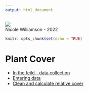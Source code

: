 ```yaml
---
output: html_document
---
```

<img src="Images/toolik_terrestrial_LTER_header.png" class="center">  
Nicole Williamson - 2022

```r
knitr::opts_chunk$set(echo = TRUE)
```

# Plant Cover   

* [In the feild - data collection](Rmd/Data_collection.html)  
* [Entering data](Rmd/Data_entry.html)  
* [Clean and calculate relative cover](Rmd/clean_and_calculate_cover.html)